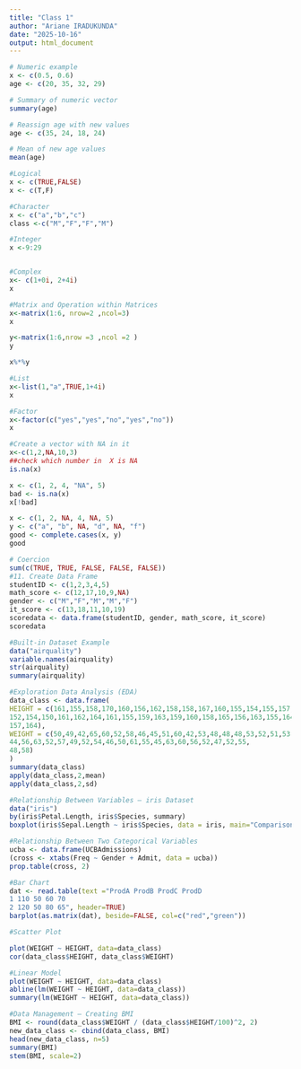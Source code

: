 ---
title: "Class 1"
author: "Ariane IRADUKUNDA"
date: "2025-10-16"
output: html_document
---

```{r}
# Numeric example
x <- c(0.5, 0.6)
age <- c(20, 35, 32, 29)

# Summary of numeric vector
summary(age)

# Reassign age with new values
age <- c(35, 24, 18, 24)

# Mean of new age values
mean(age)

#Logical 
x <- c(TRUE,FALSE)
x <- c(T,F)

#Character 
x <- c("a","b","c")
class <-c("M","F","F","M")

#Integer
x <-9:29


#Complex
x<- c(1+0i, 2+4i)
x

#Matrix and Operation within Matrices
x<-matrix(1:6, nrow=2 ,ncol=3)
x

y<-matrix(1:6,nrow =3 ,ncol =2 )
y

x%*%y

#List
x<-list(1,"a",TRUE,1+4i)
x

#Factor 
x<-factor(c("yes","yes","no","yes","no"))
x

#Create a vector with NA in it 
x<-c(1,2,NA,10,3)
##check which number in  X is NA 
is.na(x)

x <- c(1, 2, 4, "NA", 5)
bad <- is.na(x)
x[!bad]

x <- c(1, 2, NA, 4, NA, 5)
y <- c("a", "b", NA, "d", NA, "f")
good <- complete.cases(x, y)
good

# Coercion
sum(c(TRUE, TRUE, FALSE, FALSE, FALSE))
#11. Create Data Frame
studentID <- c(1,2,3,4,5)
math_score <- c(12,17,10,9,NA)
gender <- c("M","F","M","M","F")
it_score <- c(13,18,11,10,19)
scoredata <- data.frame(studentID, gender, math_score, it_score)
scoredata

#Built-in Dataset Example
data("airquality")
variable.names(airquality)
str(airquality)
summary(airquality)

#Exploration Data Analysis (EDA)
data_class <- data.frame(
HEIGHT = c(161,155,158,170,160,156,162,158,158,167,160,155,154,155,157,157,160,158,160,160,
152,154,150,161,162,164,161,155,159,163,159,160,158,165,156,163,155,164,163,168,
157,164),
WEIGHT = c(50,49,42,65,60,52,58,46,45,51,60,42,53,48,48,48,53,52,51,53,
44,56,63,52,57,49,52,54,46,50,61,55,45,63,60,56,52,47,52,55,
48,58)
)
summary(data_class)
apply(data_class,2,mean)
apply(data_class,2,sd)

#Relationship Between Variables – iris Dataset
data("iris")
by(iris$Petal.Length, iris$Species, summary)
boxplot(iris$Sepal.Length ~ iris$Species, data = iris, main="Comparison")

#Relationship Between Two Categorical Variables
ucba <- data.frame(UCBAdmissions)
(cross <- xtabs(Freq ~ Gender + Admit, data = ucba))
prop.table(cross, 2)

#Bar Chart
dat <- read.table(text ="ProdA ProdB ProdC ProdD
1 110 50 60 70
2 120 50 80 65", header=TRUE)
barplot(as.matrix(dat), beside=FALSE, col=c("red","green"))

#Scatter Plot

plot(WEIGHT ~ HEIGHT, data=data_class)
cor(data_class$HEIGHT, data_class$WEIGHT)

#Linear Model
plot(WEIGHT ~ HEIGHT, data=data_class)
abline(lm(WEIGHT ~ HEIGHT, data=data_class))
summary(lm(WEIGHT ~ HEIGHT, data=data_class))

#Data Management – Creating BMI
BMI <- round(data_class$WEIGHT / (data_class$HEIGHT/100)^2, 2)
new_data_class <- cbind(data_class, BMI)
head(new_data_class, n=5)
summary(BMI)
stem(BMI, scale=2)
```


